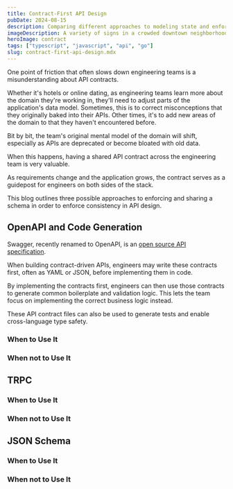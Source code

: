 ```yaml
---
title: Contract-First API Design
pubDate: 2024-08-15
description: Comparing different approaches to modeling state and enforcing schemas across API boundaries
imageDescription: A variety of signs in a crowded downtown neighborhood.
heroImage: contract
tags: ["typescript", "javascript", "api", "go"]
slug: contract-first-api-design.mdx
---
```


One point of friction that often slows down engineering teams is a misunderstanding about API contracts.

Whether it's hotels or online dating, as engineering teams learn more about the domain they're working in, they'll need to adjust parts of the application's data model. Sometimes, this is to correct misconceptions that they originally baked into their APIs. Other times, it's to add new areas of the domain to that they haven't encountered before.

Bit by bit, the team's original mental model of the domain will shift, especially as APIs are deprecated or become bloated with old data.
 
When this happens, having a shared API contract across the engineering team is very valuable. 

As requirements change and the application grows, the contract serves as a guidepost for engineers on both sides of the stack.

This blog outlines three possible approaches to enforcing and sharing a schema in order to enforce consistency in API design.

## OpenAPI and Code Generation

Swagger, recently renamed to OpenAPI, is an [open source API specification](https://swagger.io/specification/).

When building contract-driven APIs, engineers may write these contracts first, often as YAML or JSON, before implementing them in code.

By implementing the contracts first, engineers can then use those contracts to generate common boilerplate and validation logic. This lets the team focus on implementing the correct business logic instead. 

These API contract files can also be used to generate tests and enable cross-language type safety.

### When to Use It

### When not to Use It

## TRPC

### When to Use It

### When not to Use It

## JSON Schema

### When to Use It

### When not to Use It
